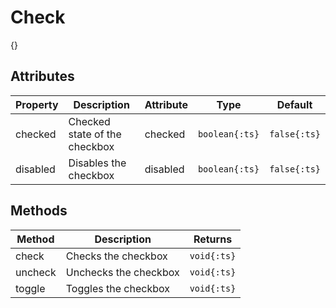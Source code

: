 
# Check
{<ComponentPreview name="check" />}

## Attributes
Property | Description | Attribute | Type | Default
--- | --- | --- | --- | ---
checked | Checked state of the checkbox | checked | `boolean{:ts}` | `false{:ts}`
disabled | Disables the checkbox | disabled | `boolean{:ts}` | `false{:ts}`

## Methods
Method | Description | Returns
--- | --- | ---
check | Checks the checkbox | `void{:ts}`
uncheck | Unchecks the checkbox | `void{:ts}`
toggle | Toggles the checkbox | `void{:ts}`

